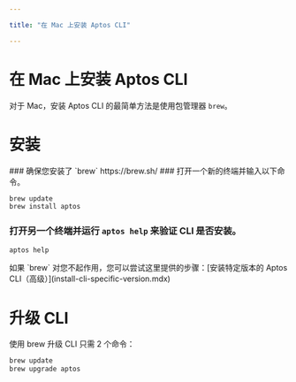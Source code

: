 ```yaml
---

title: "在 Mac 上安装 Aptos CLI"

---
```



# 在 Mac 上安装 Aptos CLI

对于 Mac，安装 Aptos CLI 的最简单方法是使用包管理器 `brew`。

# 安装

<Steps>
### 确保您安装了 `brew` https://brew.sh/
### 打开一个新的终端并输入以下命令。

```bash filename="Terminal"
brew update
brew install aptos
```

### 打开另一个终端并运行 `aptos help` 来验证 CLI 是否安装。

```bash filename="Terminal"
aptos help
```

</Steps>

<Callout type="warning">
如果 `brew` 对您不起作用，您可以尝试这里提供的步骤：[安装特定版本的 Aptos CLI（高级）](install-cli-specific-version.mdx)
</Callout>

# 升级 CLI

使用 brew 升级 CLI 只需 2 个命令：

```bash filename="Terminal"
brew update
brew upgrade aptos
```
